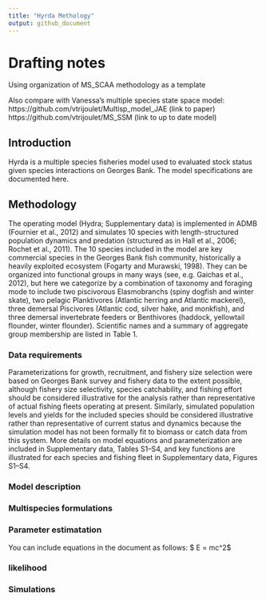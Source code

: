 ```yaml
---
title: "Hyrda Methology"
output: github_document
---
```


# Drafting notes
Using organization of MS_SCAA methodology as a template

Also compare with Vanessa’s multiple species state space model: 
https://github.com/vtrijoulet/Multisp_model_JAE (link to paper)
https://github.com/vtrijoulet/MS_SSM (link to up to date model)

## Introduction

Hyrda is a multiple species fisheries model used to evaluated stock status given species interactions on Georges Bank. The model specifications are documented here.

## Methodology
The operating model (Hydra; Supplementary data) is implemented in ADMB (Fournier et al., 2012) and simulates 10 species with length-structured population dynamics and predation (structured as in Hall et al., 2006; Rochet et al., 2011). The 10 species included in the model are key commercial species in the Georges Bank fish community, historically a heavily exploited ecosystem (Fogarty and Murawski, 1998). They can be organized into functional groups in many ways (see, e.g. Gaichas et al., 2012), but here we categorize by a combination of taxonomy and foraging mode to include two piscivorous Elasmobranchs (spiny dogfish and winter skate), two pelagic Planktivores (Atlantic herring and Atlantic mackerel), three demersal Piscivores (Atlantic cod, silver hake, and monkfish), and three demersal invertebrate feeders or Benthivores (haddock, yellowtail flounder, winter flounder). Scientific names and a summary of aggregate group membership are listed in Table 1.  

### Data requirements
Parameterizations for growth, recruitment, and fishery size selection were based on Georges Bank survey and fishery data to the extent possible, although fishery size selectivity, species catchability, and fishing effort should be considered illustrative for the analysis rather than representative of actual fishing fleets operating at present. Similarly, simulated population levels and yields for the included species should be considered illustrative rather than representative of current status and dynamics because the simulation model has not been formally fit to biomass or catch data from this system. More details on model equations and parameterization are included in Supplementary data, Tables S1–S4, and key functions are illustrated for each species and fishing fleet in Supplementary data, Figures S1–S4.

### Model description

### Multispecies formulations

### Parameter estimatation

You can include equations in the document as follows:
$ E = mc^2$

### likelihood

### Simulations
